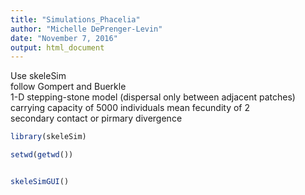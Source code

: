 ```yaml
---
title: "Simulations_Phacelia"
author: "Michelle DePrenger-Levin"
date: "November 7, 2016"
output: html_document
---
```


Use skeleSim   
follow Gompert and Buerkle   
1-D stepping-stone model (dispersal only between adjacent patches)
carrying capacity of 5000 individuals
mean fecundity of 2     
secondary contact or pirmary divergence

```r
library(skeleSim)

setwd(getwd())


skeleSimGUI()

```
